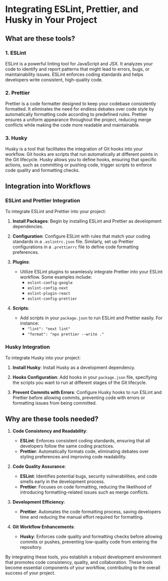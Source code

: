 # Integrating ESLint, Prettier, and Husky in Your Project

## What are these tools?

### 1. ESLint

ESLint is a powerful linting tool for JavaScript and JSX. It analyzes your code to identify and report patterns that might lead to errors, bugs, or maintainability issues. ESLint enforces coding standards and helps developers write consistent, high-quality code.

### 2. Prettier

Prettier is a code formatter designed to keep your codebase consistently formatted. It eliminates the need for endless debates over code style by automatically formatting code according to predefined rules. Prettier ensures a uniform appearance throughout the project, reducing merge conflicts while making the code more readable and maintainable.

### 3. Husky

Husky is a tool that facilitates the integration of Git hooks into your workflow. Git hooks are scripts that run automatically at different points in the Git lifecycle. Husky allows you to define hooks, ensuring that specific actions, such as committing or pushing code, trigger scripts to enforce code quality and formatting checks.

## Integration into Workflows

### ESLint and Prettier Integration

To integrate ESLint and Prettier into your project:

1. **Install Packages**: Begin by installing ESLint and Prettier as development dependencies.

2. **Configuration**: Configure ESLint with rules that match your coding standards in a `.eslintrc.json` file. Similarly, set up Prettier configurations in a `.prettierrc` file to define code formatting preferences.

3. **Plugins**:

   - Utilize ESLint plugins to seamlessly integrate Prettier into your ESLint workflow. Some examples include:
     - `eslint-config-google`
     - `eslint-config-next`
     - `eslint-plugin-react`
     - `eslint-config-prettier`

4. **Scripts**:
   - Add scripts in your `package.json` to run ESLint and Prettier easily. For instance:
     - `"lint": "next lint"`
     - `"format": "npx prettier --write ."`

### Husky Integration

To integrate Husky into your project:

1. **Install Husky**: Install Husky as a development dependency.

2. **Hooks Configuration**: Add hooks in your `package.json` file, specifying the scripts you want to run at different stages of the Git lifecycle.

3. **Prevent Commits with Errors**: Configure Husky hooks to run ESLint and Prettier before allowing commits, preventing code with errors or formatting issues from being committed.

## Why are these tools needed?

1. **Code Consistency and Readability**:

   - **ESLint**: Enforces consistent coding standards, ensuring that all developers follow the same coding practices.
   - **Prettier**: Automatically formats code, eliminating debates over styling preferences and improving code readability.

2. **Code Quality Assurance**:

   - **ESLint**: Identifies potential bugs, security vulnerabilities, and code smells early in the development process.
   - **Prettier**: Focuses on code formatting, reducing the likelihood of introducing formatting-related issues such as merge conflicts.

3. **Development Efficiency**:

   - **Prettier**: Automates the code formatting process, saving developers time and reducing the manual effort required for formatting.

4. **Git Workflow Enhancements**:
   - **Husky**: Enforces code quality and formatting checks before allowing commits or pushes, preventing low-quality code from entering the repository.

By integrating these tools, you establish a robust development environment that promotes code consistency, quality, and collaboration. These tools become essential components of your workflow, contributing to the overall success of your project.
